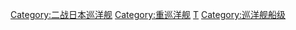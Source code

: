 [[Category:二战日本巡洋舰|Category:二战日本巡洋舰]]
[[Category:重巡洋舰|Category:重巡洋舰]]
[[Category:日本軍艦艦級|T]]
[[Category:巡洋舰船级|Category:巡洋舰船级]]